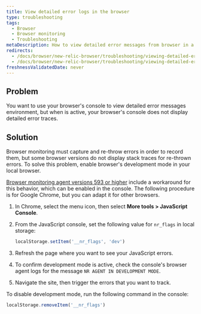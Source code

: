 ```yaml
---
title: View detailed error logs in the browser
type: troubleshooting
tags:
  - Browser
  - Browser monitoring
  - Troubleshooting
metaDescription: How to view detailed error messages from browser in a Google Chrome console or other browsers.
redirects:
  - /docs/browser/new-relic-browser/troubleshooting/viewing-detailed-error-logs-chrome
  - /docs/browser/new-relic-browser/troubleshooting/viewing-detailed-error-logs-browser
freshnessValidatedDate: never
---
```


## Problem

You want to use your browser's console to view detailed error messages environment, but when <InlinePopover type="browser" /> is active, your browser's console does not display detailed error traces.

## Solution

Browser monitoring must capture and re-throw errors in order to record them, but some browser versions do not display stack traces for re-thrown errors. To solve this problem, enable browser's development mode in your local browser.

[Browser monitoring agent versions 593 or higher](/docs/release-notes/new-relic-browser-release-notes/browser-agent-release-notes) include a workaround for this behavior, which can be enabled in the console. The following procedure is for Google Chrome, but you can adapt it for other browsers.

1. In Chrome, select the menu icon, then select **More tools > JavaScript Console**.
2. From the JavaScript console, set the following value for `nr_flags` in local storage:

   ```js
   localStorage.setItem('__nr_flags', 'dev')
   ```
3. Refresh the page where you want to see your JavaScript errors.
4. To confirm development mode is active, check the console's browser agent logs for the message `NR AGENT IN DEVELOPMENT MODE`.
5. Navigate the site, then trigger the errors that you want to track.

To disable development mode, run the following command in the console:

```js
localStorage.removeItem('__nr_flags')
```
